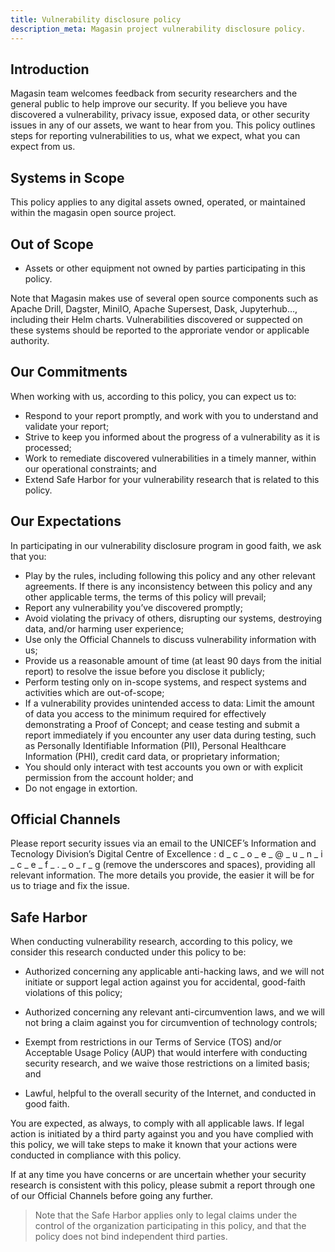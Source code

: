 ```yaml
---
title: Vulnerability disclosure policy
description_meta: Magasin project vulnerability disclosure policy.
---
```




## Introduction

Magasin team welcomes feedback from security researchers and the general public to help improve our security. If you believe you have discovered a vulnerability, privacy issue, exposed data, or other security issues in any of our assets, we want to hear from you. This policy outlines steps for reporting vulnerabilities to us, what we expect, what you can expect from us.

## Systems in Scope

This policy applies to any digital assets owned, operated, or maintained within the magasin open source project.

## Out of Scope

- Assets or other equipment not owned by parties participating in this policy. 

Note that Magasin makes use of several open source components such as Apache Drill, Dagster, MiniIO, Apache Supersest, Dask, Jupyterhub..., including their Helm charts. Vulnerabilities discovered or suppected on these systems should be reported to the approriate vendor or applicable authority.


## Our Commitments

When working with us, according to this policy, you can expect us to:

- Respond to your report promptly, and work with you to understand and validate your report;
- Strive to keep you informed about the progress of a vulnerability as it is processed;
- Work to remediate discovered vulnerabilities in a timely manner, within our operational constraints; and
- Extend Safe Harbor for your vulnerability research that is related to this policy.

## Our Expectations

In participating in our vulnerability disclosure program in good faith, we ask that you:

- Play by the rules, including following this policy and any other relevant agreements. If there is any inconsistency between this policy and any other applicable terms, the terms of this policy will prevail;
- Report any vulnerability you’ve discovered promptly;
- Avoid violating the privacy of others, disrupting our systems, destroying data, and/or harming user experience;
- Use only the Official Channels to discuss vulnerability information with us;
- Provide us a reasonable amount of time (at least 90 days from the initial report) to resolve the issue before you disclose it publicly;
- Perform testing only on in-scope systems, and respect systems and activities which are out-of-scope;
- If a vulnerability provides unintended access to data: Limit the amount of data you access to the minimum required for effectively demonstrating a Proof of Concept; and cease testing and submit a report immediately if you encounter any user data during testing, such as Personally Identifiable Information (PII), Personal Healthcare Information (PHI), credit card data, or proprietary information;
- You should only interact with test accounts you own or with explicit permission from the account holder; and
- Do not engage in extortion.  

## Official Channels 

Please report security issues via an email to the UNICEF's Information and Tecnology Division's Digital Centre of Excellence : d _ c _ o _ e _ @ _ u _ n _ i _ c _ e _ f _ . _ o _ r _ g (remove the underscores and spaces), providing all relevant information. The more details you provide, the easier it will be for us to triage and fix the issue.

## Safe Harbor

When conducting vulnerability research, according to this policy, we consider this research conducted under this policy to be:

- Authorized concerning any applicable anti-hacking laws, and we will not initiate or support legal action against you for accidental, good-faith violations of this policy;

- Authorized concerning any relevant anti-circumvention laws, and we will not bring a claim against you for circumvention of technology controls;

- Exempt from restrictions in our Terms of Service (TOS) and/or Acceptable Usage Policy (AUP) that would interfere with conducting security research, and we waive those restrictions on a limited basis; and

- Lawful, helpful to the overall security of the Internet, and conducted in good faith.

You are expected, as always, to comply with all applicable laws. If legal action is initiated by a third party against you and you have complied with this policy, we will take steps to make it known that your actions were conducted in compliance with this policy.

If at any time you have concerns or are uncertain whether your security research is consistent with this policy, please submit a report through one of our Official Channels before going any further.

> Note that the Safe Harbor applies only to legal claims under the control of the organization participating in this policy, and that the policy does not bind independent third parties.
